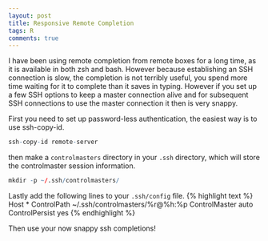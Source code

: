```yaml
---
layout: post
title: Responsive Remote Completion
tags: R
comments: true
---
```


I have been using remote completion from remote boxes for a long time, as it is
available in both zsh and bash.  However because establishing an SSH connection
is slow, the completion is not terribly useful, you spend more time waiting for
it to complete than it saves in typing.  However if you set up a few SSH
options to keep a master connection alive and for subsequent SSH connections to
use the master connection it then is very snappy.

First you need to set up password-less authentication, the easiest way is to use ssh-copy-id.

```r
ssh-copy-id remote-server
```

then make a `controlmasters` directory in your `.ssh` directory, which will store the controlmaster session information.

```r
mkdir -p ~/.ssh/controlmasters/
```

Lastly add the following lines to your `.ssh/config` file.
{% highlight text %}
Host *
  ControlPath ~/.ssh/controlmasters/%r@%h:%p
  ControlMaster auto
  ControlPersist yes
{% endhighlight %}

Then use your now snappy ssh completions!
